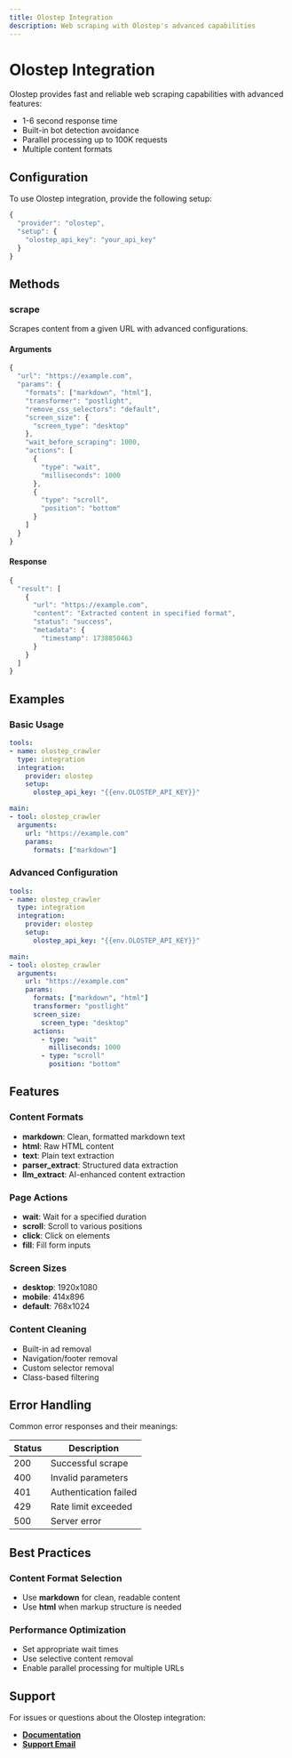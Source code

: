 ```yaml
---
title: Olostep Integration
description: Web scraping with Olostep's advanced capabilities
---
```


# Olostep Integration

Olostep provides fast and reliable web scraping capabilities with advanced features:
- 1-6 second response time
- Built-in bot detection avoidance
- Parallel processing up to 100K requests
- Multiple content formats

## Configuration

To use Olostep integration, provide the following setup:

```typescript
{
  "provider": "olostep",
  "setup": {
    "olostep_api_key": "your_api_key"
  }
}
```

## Methods

### scrape
Scrapes content from a given URL with advanced configurations.

#### Arguments

```typescript
{
  "url": "https://example.com",
  "params": {
    "formats": ["markdown", "html"],
    "transformer": "postlight",
    "remove_css_selectors": "default",
    "screen_size": {
      "screen_type": "desktop"
    },
    "wait_before_scraping": 1000,
    "actions": [
      {
        "type": "wait",
        "milliseconds": 1000
      },
      {
        "type": "scroll",
        "position": "bottom"
      }
    ]
  }
}
```

#### Response

```typescript
{
  "result": [
    {
      "url": "https://example.com",
      "content": "Extracted content in specified format",
      "status": "success",
      "metadata": {
        "timestamp": 1738850463
      }
    }
  ]
}
```

## Examples

### Basic Usage

```yaml
tools:
- name: olostep_crawler
  type: integration
  integration:
    provider: olostep
    setup:
      olostep_api_key: "{{env.OLOSTEP_API_KEY}}"

main:
- tool: olostep_crawler
  arguments:
    url: "https://example.com"
    params:
      formats: ["markdown"]
```

### Advanced Configuration

```yaml
tools:
- name: olostep_crawler
  type: integration
  integration:
    provider: olostep
    setup:
      olostep_api_key: "{{env.OLOSTEP_API_KEY}}"

main:
- tool: olostep_crawler
  arguments:
    url: "https://example.com"
    params:
      formats: ["markdown", "html"]
      transformer: "postlight"
      screen_size:
        screen_type: "desktop"
      actions:
        - type: "wait"
          milliseconds: 1000
        - type: "scroll"
          position: "bottom"
```

## Features

### Content Formats

- **markdown**: Clean, formatted markdown text
- **html**: Raw HTML content
- **text**: Plain text extraction
- **parser_extract**: Structured data extraction
- **llm_extract**: AI-enhanced content extraction

### Page Actions

- **wait**: Wait for a specified duration
- **scroll**: Scroll to various positions
- **click**: Click on elements
- **fill**: Fill form inputs

### Screen Sizes

- **desktop**: 1920x1080
- **mobile**: 414x896
- **default**: 768x1024

### Content Cleaning

- Built-in ad removal
- Navigation/footer removal
- Custom selector removal
- Class-based filtering

## Error Handling

Common error responses and their meanings:

| Status | Description |
|--------|-------------|
| 200 | Successful scrape |
| 400 | Invalid parameters |
| 401 | Authentication failed |
| 429 | Rate limit exceeded |
| 500 | Server error |

## Best Practices

### Content Format Selection

- Use **markdown** for clean, readable content
- Use **html** when markup structure is needed

### Performance Optimization

- Set appropriate wait times
- Use selective content removal
- Enable parallel processing for multiple URLs

## Support

For issues or questions about the Olostep integration:

- **[Documentation](https://docs.olostep.com/get-started/welcome)**
- **[Support Email](mailto:info@olostep.com)**